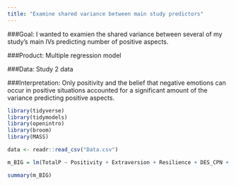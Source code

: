 ```yaml
---
title: "Examine shared variance between main study predictors" 
---
```

###Goal: I wanted to examien the shared variance between several of my study's main IVs predicting number of positive aspects.

###Product: Multiple regression model

###Data: Study 2 data

###Interpretation: Only positivity and the belief that negative emotions can occur in positive situations accounted for a significant amount of the variance predicting positive aspects.

```r
library(tidyverse)
library(tidymodels)
library(openintro)
library(broom)
library(MASS)

```


```r
data <- readr::read_csv("Data.csv")
```

```r
m_BIG = lm(TotalP ~ Positivity + Extraversion + Resilience + DES_CPN + DES_NPS + DES_PNS, data=data)

summary(m_BIG)

```

